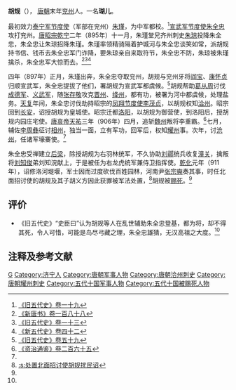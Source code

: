 '''胡规'''（{{bd|9世纪||911年|catIdx=H}}）， [[唐朝|唐朝]]末年[[兖州|兖州]]人。一名'''瑚儿'''。

最初效力[[泰宁军节度使|泰宁军节度使]]（军部在兖州）[[朱瑾|朱瑾]]，为中军都校。<ref name=HFD19>[[:s:旧五代史/卷19|《旧五代史》卷一十九]]</ref>[[宣武军节度使|宣武军节度使]][[朱全忠|朱全忠]]攻打兖州。[[唐昭宗|唐昭宗]][[乾宁|乾宁]]二年（895年）十一月，朱瑾堂兄齐州刺史[[朱琼|朱琼]]投降朱全忠，朱全忠让朱琼招降朱瑾。朱瑾率领精骑隔着护城河与朱全忠谈笑如常，派胡规持书信、钱币去朱全忠军门诈降，要朱琼亲自来取符节，朱全忠不防，朱琼被朱瑾擒杀，朱全忠军大惊而去。<ref>[[:s:新唐书/卷188|《新唐书》卷一百八十八]]</ref><ref>[[:s:旧五代史/卷13|《旧五代史》卷一十三]]</ref><ref>[[:s:新五代史/卷42|《新五代史》卷四十二]]</ref>

四年（897年）正月，朱瑾出奔，朱全忠夺取兖州，胡规与兖州牙将[[阎宝|阎宝]]、[[康怀贞|康怀贞]]归顺宣武军，朱全忠提拔了他们，署胡规为宣武军都虞候。<ref>[[:s:旧五代史/卷59|《旧五代史》卷五十九]]</ref>胡规帮助[[葛从周|葛从周]]讨伐[[成德军|成德军]]、[[义武军|义武军]]，随[[张存敬|张存敬]]攻克[[晋州|晋州]]、[[绛州|绛州]]，都有功，被署为河中都虞候，处理盐务。[[天复_(唐朝)|天复]]年间，朱全忠讨伐劫持昭宗的[[凤翔节度使|凤翔节度使]][[李茂贞|李茂贞]]，以胡规权知[[洽州|洽州]]。昭宗回到[[长安|长安]]，诏授胡规为皇城使。昭宗迁都[[洛阳|洛阳]]，以胡规为御营使，到洛阳后，授胡规内园庄宅使。[[唐哀帝|唐哀帝]][[天祐_(唐朝)|天祐]]三年（906年）四月，追斩[[魏州|魏州]]叛将李重霸。<ref>[[:s:资治通鉴/卷265|《资治通鉴》卷二百六十五]]</ref>七月，辅佐[[李周彝|李周彝]]征讨[[相州|相州]]，独当一面，立有军功，回军后，权知[[耀州_(唐朝)|耀州]]事。次年，讨[[沧州|沧州]]，任诸军壕寨使。<ref name=HFD19/>

朱全忠受禅建立[[后梁|后梁]]，除授胡规为右羽林统军，不久协助[[刘鄩|刘鄩]]统兵收复[[潼关|潼关]]，擒叛将[[刘知俊|刘知俊]]弟刘知浣献上，于是被任为右龙虎统军兼侍卫指挥使。[[乾化|乾化]]元年（911年），诏修洛河堤堰，军士因而过度砍伐百姓园林，河南尹[[张宗奭|张宗奭]]奏其事，时任北面招讨使的胡规及其子胡义方因此获罪被军法处置，<ref>[[:s:处置北面招讨使胡规扰民诏|:s:处置北面招讨使胡规扰民诏]]</ref>胡规被[[赐死|赐死]]。<ref name=HFD19/>

== 评价 ==
*《旧五代史》“史臣曰”认为胡规等人在乱世辅助朱全忠登基，都为将，却不得其死，令人可惜，可能是鸟尽弓藏之理，朱全忠雄猜，无汉高祖之大度。<ref name=HFD19/>

== 注释及参考文献 ==
{{reflist}}

{{DEFAULTSORT:H}}
[[Category:胡姓|G]]
[[Category:济宁人|Category:济宁人]]
[[Category:唐朝军事人物|Category:唐朝军事人物]]
[[Category:唐朝洽州刺史|Category:唐朝洽州刺史]]
[[Category:唐朝耀州刺史|Category:唐朝耀州刺史]]
[[Category:五代十国军事人物|Category:五代十国军事人物]]
[[Category:五代十国被赐死人物|Category:五代十国被赐死人物]]